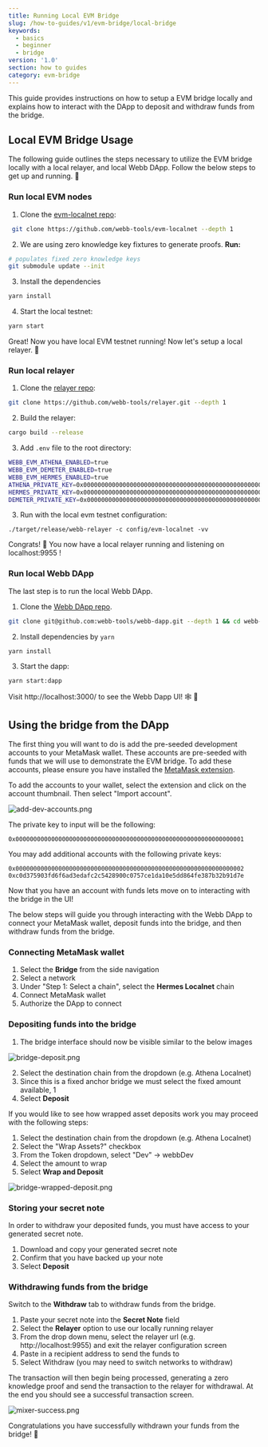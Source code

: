 ```yaml
---
title: Running Local EVM Bridge
slug: /how-to-guides/v1/evm-bridge/local-bridge
keywords:
  - basics
  - beginner
  - bridge
version: '1.0'
section: how to guides
category: evm-bridge
---
```


This guide provides instructions on how to setup a EVM bridge locally and explains how to interact with the DApp to deposit and withdraw funds from the bridge.

## Local EVM Bridge Usage

The following guide outlines the steps necessary to utilize the EVM bridge locally with a local relayer, and local Webb DApp. Follow the below steps to get up and running. 🏃

### Run local EVM nodes

1. Clone the [evm-localnet repo](https://github.com/webb-tools/evm-localnet):
```bash
 git clone https://github.com/webb-tools/evm-localnet --depth 1
```

2. We are using zero knowledge key fixtures to generate proofs. **Run:**
```bash
# populates fixed zero knowledge keys
git submodule update --init
```

3. Install the dependencies
```bash
yarn install
```

4. Start the local testnet:
```bash
yarn start
```

Great! Now you have local EVM testnet running! Now let's setup a local relayer. 🚀

### Run local relayer

1. Clone the [relayer repo](https://github.com/webb-tools/relayer):

```bash
git clone https://github.com/webb-tools/relayer.git --depth 1
```

2. Build the relayer:
```bash
cargo build --release
```

3. Add `.env` file to the root directory:
```bash
WEBB_EVM_ATHENA_ENABLED=true
WEBB_EVM_DEMETER_ENABLED=true
WEBB_EVM_HERMES_ENABLED=true
ATHENA_PRIVATE_KEY=0x0000000000000000000000000000000000000000000000000000000000000001
HERMES_PRIVATE_KEY=0x0000000000000000000000000000000000000000000000000000000000000001
DEMETER_PRIVATE_KEY=0x0000000000000000000000000000000000000000000000000000000000000001
```

3. Run with the local evm testnet configuration:
```
./target/release/webb-relayer -c config/evm-localnet -vv
```

Congrats! 🎉  You now have a local relayer running and listening on localhost:9955 !

### Run local Webb DApp

The last step is to run the local Webb DApp.

1. Clone the [Webb DApp repo](https://github.com/webb-tools/webb-dapp).

```bash
git clone git@github.com:webb-tools/webb-dapp.git --depth 1 && cd webb-dapp
```

2. Install dependencies by `yarn`

```bash
yarn install
```

3. Start the dapp:

```bash
yarn start:dapp
```

Visit http://localhost:3000/ to see the Webb Dapp UI! 🕸️ 🚀 

## Using the bridge from the DApp 

The first thing you will want to do is add the pre-seeded development accounts to your MetaMask wallet. These accounts are pre-seeded with funds that we will use 
to demonstrate the EVM bridge. To add these accounts, please ensure you have installed the [MetaMask extension](https://metamask.io/).

To add the accounts to your wallet, select the extension and click on the account thumbnail. 
Then select "Import account". 

![add-dev-accounts.png](../../../../src/images/how-to/import-account-meta.png)


The private key to input will be the following:

```
0x0000000000000000000000000000000000000000000000000000000000000001
```

You may add additional accounts with the following private keys:
```
0x0000000000000000000000000000000000000000000000000000000000000002
0xc0d375903fd6f6ad3edafc2c5428900c0757ce1da10e5dd864fe387b32b91d7e
```

Now that you have an account with funds lets move on to interacting with the bridge in the UI! 

The below steps will guide you through interacting with the Webb DApp to connect your MetaMask wallet, deposit funds into the bridge,
 and then withdraw funds from the bridge.

### Connecting MetaMask wallet 

1. Select the **Bridge** from the side navigation 
2. Select a network
3. Under "Step 1: Select a chain", select the **Hermes Localnet** chain
4. Connect MetaMask wallet
5. Authorize the DApp to connect

### Depositing funds into the bridge 

1. The bridge interface should now be visible similar to the below images

![bridge-deposit.png](../../../../src/images/how-to/bridge-deposit-interface.png)

2. Select the destination chain from the dropdown (e.g. Athena Localnet)
3. Since this is a fixed anchor bridge we must select the fixed amount available, 1
4. Select **Deposit**

If you would like to see how wrapped asset deposits work you may proceed with the following steps:
1. Select the destination chain from the dropdown (e.g. Athena Localnet)
2. Select the "Wrap Assets?" checkbox
3. From the Token dropdown, select "Dev" -> webbDev
4. Select the amount to wrap
5. Select **Wrap and Deposit**

![bridge-wrapped-deposit.png](../../../../src/images/how-to/bridge-wrapped-deposit.png)

### Storing your secret note

In order to withdraw your deposited funds, you must have access to your generated secret note.

1. Download and copy your generated secret note
2. Confirm that you have backed up your note
3. Select **Deposit** 

### Withdrawing funds from the bridge

Switch to the **Withdraw** tab to withdraw funds from the bridge.

1. Paste your secret note into the **Secret Note** field
2. Select the **Relayer** option to use our locally running relayer
3. From the drop down menu, select the relayer url (e.g. http://localhost:9955) and exit the relayer configuration screen
4. Paste in a recipient address to send the funds to
5. Select Withdraw (you may need to switch networks to withdraw)

The transaction will then begin being processed, generating a zero knowledge proof and send the transaction to the relayer for withdrawal. At the 
end you should see a successful transaction screen. 

![mixer-success.png](../../../../src/images/how-to/mixer-success.png)

Congratulations you have successfully withdrawn your funds from the bridge! 🎉
